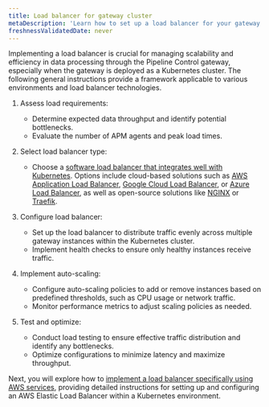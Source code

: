 ```yaml
---
title: Load balancer for gateway cluster
metaDescription: 'Learn how to set up a load balancer for your gateway cluster to manage the flow of data from your monitored entities to New Relic.'
freshnessValidatedDate: never
---
```


Implementing a load balancer is crucial for managing scalability and efficiency in data processing through the Pipeline Control gateway, especially when the gateway is deployed as a Kubernetes cluster. The following general instructions provide a framework applicable to various environments and load balancer technologies.

1. Assess load requirements:

    * Determine expected data throughput and identify potential bottlenecks.
    * Evaluate the number of APM agents and peak load times.

2. Select load balancer type:

    * Choose a [software load balancer that integrates well with Kubernetes](https://kubernetes.io/docs/concepts/services-networking/ingress-controllers/). Options include cloud-based solutions such as [AWS Application Load Balancer](https://docs.aws.amazon.com/eks/latest/userguide/alb-ingress.html), [Google Cloud Load Balancer](https://cloud.google.com/kubernetes-engine/docs/concepts/ingress), or [Azure Load Balancer](https://learn.microsoft.com/en-us/troubleshoot/azure/azure-kubernetes/load-bal-ingress-c/create-unmanaged-ingress-controller?tabs=azure-cli), as well as open-source solutions like [NGINX](https://kubernetes.github.io/ingress-nginx/) or [Traefik](https://doc.traefik.io/traefik/providers/kubernetes-ingress/).

3. Configure load balancer:

    * Set up the load balancer to distribute traffic evenly across multiple gateway instances within the Kubernetes cluster.
    * Implement health checks to ensure only healthy instances receive traffic.

4. Implement auto-scaling:

    * Configure auto-scaling policies to add or remove instances based on predefined thresholds, such as CPU usage or network traffic.
    * Monitor performance metrics to adjust scaling policies as needed.

5. Test and optimize:

    * Conduct load testing to ensure effective traffic distribution and identify any bottlenecks.
    * Optimize configurations to minimize latency and maximize throughput.

Next, you will explore how to [implement a load balancer specifically using AWS services](/docs/new-relic-control/pipeline-control/aws-alb-for-gateway), providing detailed instructions for setting up and configuring an AWS Elastic Load Balancer within a Kubernetes environment.
